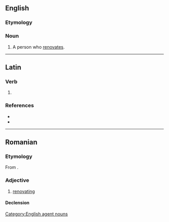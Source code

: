 ==English==

===Etymology===
{{suffix|en|renovate|or}}

===Noun===
{{en-noun}}

# A person who [[renovate]]s.

[[Category:English agent nouns]]

----

==Latin==

===Verb===
{{la-verb-form|renovātor}}

# {{inflection of|la|renovō||2//3|s|futr|pasv|impr}}

===References===
* {{R:L&S}}
* {{R:Gaffiot}}

----

==Romanian==

===Etymology===
From {{bor|ro|fr|rénovateur}}.

===Adjective===
{{ro-adj}}

# [[renovating]]

====Declension====
{{ro-decl-adj}}